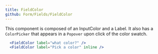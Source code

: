 ```yaml
---
title: FieldColor
github: Form/Fields/FieldColor
---
```


This component is composed of an InputColor and a Label. It also has a `ColorPicker` that appears in a `Popover` upon click of the color swatch.

```jsx
  <FieldColor label="what color?" />
  <FieldColor label="Pick a color" inline />
```
